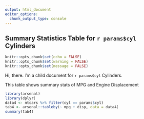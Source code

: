 ```yaml
---
output: html_document
editor_options: 
  chunk_output_type: console
---
```

## Summary Statistics Table for `r params$cyl` Cylinders

```r
knitr::opts_chunk$set(echo = FALSE)
knitr::opts_chunk$set(warning = FALSE)
knitr::opts_chunk$set(message = FALSE)
```

Hi, there. I'm a child document for `r params$cyl` Cylinders.

This table shows summary stats of MPG and Engine Displacement

```r
library(arsenal)
library(dplyr)
data4 <- mtcars %>% filter(cyl == params$cyl)
tab4 <- arsenal::tableby(~ mpg + disp, data = data4)
summary(tab4)
```